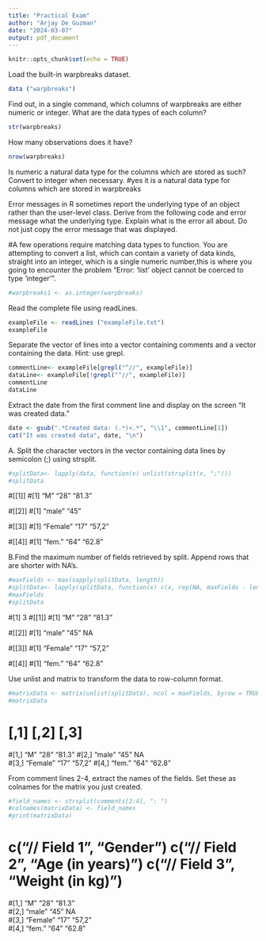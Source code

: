 ```yaml
---
title: "Practical Exam"
author: "Arjay De Guzman"
date: "2024-03-07"
output: pdf_document
---
```


```r
knitr::opts_chunk$set(echo = TRUE)
```
Load the built-in warpbreaks dataset.
```r
data ("warpbreaks")

```


Find out, in a single command, which columns of warpbreaks are either numeric or
integer. What are the data types of each column?
```r
str(warpbreaks)

```



How many observations does it have?
```r
nrow(warpbreaks)
```



Is numeric a natural data type for the columns which are stored as such? Convert to integer when necessary.
#yes it is a natural data type for columns which are stored in warpbreaks


Error messages in R sometimes report the underlying type of an object rather than the user-level class. Derive from the following code and error message what the underlying type. Explain what is the error all about. Do not just copy the error message that was displayed.

#A few operations require matching data types to function. You are attempting to convert a list, which can contain a variety of data kinds, straight into an integer, which is a single numeric number,this is where you going to encounter the problem "Error: 'list' object cannot be coerced to type 'integer'". 
```r
#warpbreaks1 <- as.integer(warpbreaks)
```



Read the complete file using readLines.
```r
exampleFile <- readLines ("exampleFile.txt")
exampleFile
```



Separate the vector of lines into a vector containing comments and a vector containing the data. Hint: use grepl.
```r
commentLine<- exampleFile[grepl("^//", exampleFile)]
dataLine<- exampleFile[!grepl("^//", exampleFile)]
commentLine
dataLine
```



Extract the date from the first comment line and display on the screen “It was created data.”
```r
date <- gsub(".*Created data: (.*)<.*", "\\1", commentLine[1])
cat("It was created data", date, "\n")
```



A. Split the character vectors in the vector containing data lines by semicolon (;) using strsplit.
```r
#splitData<- lapply(data, function(x) unlist(strsplit(x, ";")))
#splitData
```
#[[1]]
#[1] "M"    "28"   "81.3"

#[[2]]
#[1] "male" "45"  

#[[3]]
#[1] "Female" "17"     "57,2"  

#[[4]]
#[1] "fem." "64"   "62.8"


B.Find the maximum number of fields retrieved by split. Append rows that are shorter with NA's.
```r
#maxFields <- max(sapply(splitData, length))
#splitData<- lapply(splitData, function(x) c(x, rep(NA, maxFields - length(x))))
#maxFields
#splitData
```
#[1] 3
#[[1]]
#[1] "M"    "28"   "81.3"

#[[2]]
#[1] "male" "45"   NA    

#[[3]]
#[1] "Female" "17"     "57,2"  

#[[4]]
#[1] "fem." "64"   "62.8"



Use unlist and matrix to transform the data to row-column format.
```r
#matrixData <- matrix(unlist(splitData), ncol = maxFields, byrow = TRUE)
#matrixData
```
#  [,1]     [,2] [,3]  
#[1,] "M"      "28" "81.3"
#[2,] "male"   "45" NA    
#[3,] "Female" "17" "57,2"
#[4,] "fem."   "64" "62.8"


From comment lines 2-4, extract the names of the fields. Set these as colnames for the matrix you just created.
```r
#field_names <- strsplit(comments[2:4], ": ")
#colnames(matrixData) <- field_names
#print(matrixData)
```
#     c("// Field 1", "Gender") c("// Field 2", "Age (in years)") c("// Field 3", "Weight (in kg)")
#[1,] "M"                       "28"                              "81.3"                           
#[2,] "male"                    "45"                              NA                               
#[3,] "Female"                  "17"                              "57,2"                           
#[4,] "fem."                    "64"                              "62.8"               
